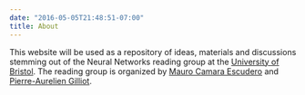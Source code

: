 ```yaml
---
date: "2016-05-05T21:48:51-07:00"
title: About
---
```


This website will be used as a repository of ideas, materials and discussions stemming out of the Neural Networks reading group at the [University of Bristol](www.bris.ac.uk). The reading group is organized by [Mauro Camara Escudero](https://orcid.org/0000-0003-4147-6606) and [Pierre-Aurelien Gilliot](https://research-information.bristol.ac.uk/en/persons/pierreaurelien-m-a-gilliot(57c79a71-a439-4d5f-84c2-8b311a6dbf51).html).
